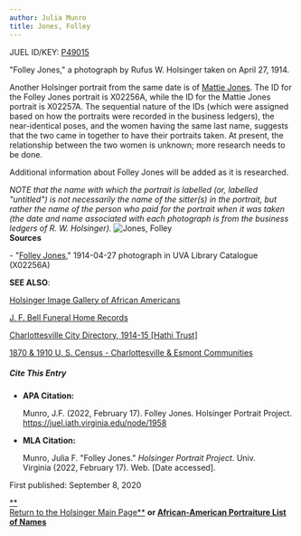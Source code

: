 ```yaml
---
author: Julia Munro
title: Jones, Folley
---
```

JUEL ID/KEY: [P49015](http://juel.iath.virginia.edu/public_person?person=49015 "P49015")

"Folley Jones," a photograph by Rufus W. Holsinger taken on April 27, 1914.

Another Holsinger portrait from the same date is of [Mattie Jones](http://juel.iath.virginia.edu/node/1957 "Jones, Mattie"). The ID for the Folley Jones portrait is X02256A, while the ID for the Mattie Jones portrait is X02257A. The sequential nature of the IDs (which were assigned based on how the portraits were recorded in the business ledgers), the near-identical poses, and the women having the same last name, suggests that the two came in together to have their portraits taken. At present, the relationship between the two women is unknown; more research needs to be done.

Additional information about Folley Jones will be added as it is researched. 

_NOTE that the name with which the portrait is labelled (or, labelled "untitled") is not necessarily the name of the sitter(s) in the portrait, but rather the name of the person who paid for the portrait when it was taken (the date and name associated with each photograph is from the business ledgers of R. W. Holsinger)._ ![Jones, Folley](https://iiif.lib.virginia.edu/iiif/uva-lib:1042044/full/1000,1337/0/default.jpg "Jones, Folley")  
**Sources**

\- "[Folley Jones](https://search.lib.virginia.edu/catalog/uva-lib:1042044#?c=0&m=0&s=0&cv=0 "Jones, Folley")," 1914-04-27 photograph in UVA Library Catalogue (X02256A) 

**SEE ALSO**:

[Holsinger Image Gallery of African Americans](http://rwholsingerphotos.org/images.php "Holsinger Image Gallery of African Americans")

[J. F. Bell Funeral Home Records](http://www2.vcdh.virginia.edu/afam/raceandplace/perl_scripts/funeral_search.html "J. F. Bell Funeral Home Database")

[Charlottesville City Directory, 1914-15 \[Hathi Trust\]](https://catalog.hathitrust.org/Record/101954103 "Charlottesville City Directory, 1914-15") 

[1870 & 1910 U. S. Census - Charlottesville & Esmont Communities](http://www2.vcdh.virginia.edu/afam/raceandplace/census/search_both.html "1870 & 1910 U. S. Census: Charlottesville and Esmont Communities")

##### **Cite This Entry**

*   **APA Citation:**
    
    Munro, J.F. (2022, February 17). Folley Jones. Holsinger Portrait Project. https://juel.iath.virginia.edu/node/1958
    
*   **MLA Citation:**
    
    Munro, Julia F. "Folley Jones." _Holsinger Portrait Project_. Univ. Virginia (2022, February 17). Web. \[Date accessed\].
    

  
First published: September 8, 2020     

[**  
Return to the Holsinger Main Page**](http://juel.iath.virginia.edu/node/980) **or [African-American Portraiture List of Names](http://juel.iath.virginia.edu/node/996)**